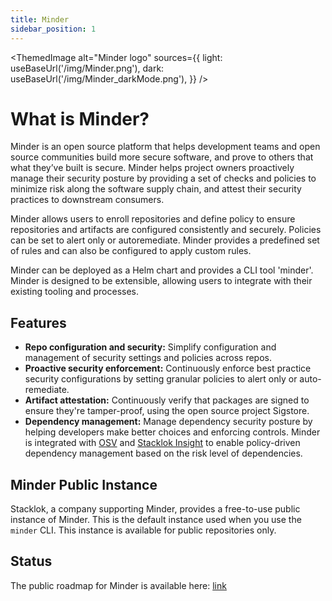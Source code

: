 ```yaml
---
title: Minder
sidebar_position: 1
---
```



<ThemedImage
  alt="Minder logo"
  sources={{
    light: useBaseUrl('/img/Minder.png'),
    dark: useBaseUrl('/img/Minder_darkMode.png'),
  }}
/>

# What is Minder?

Minder is an open source platform that helps development teams and open source communities build more secure software, and prove to others that what they’ve built is secure. Minder helps project owners proactively manage their security posture by providing a set of checks and policies to minimize risk along the software supply chain, and attest their security practices to downstream consumers. 

Minder allows users to enroll repositories and define policy to ensure repositories and artifacts are configured consistently and securely. Policies can be set to alert only or autoremediate. Minder provides a predefined set of rules and can also be configured to apply custom rules.

Minder can be deployed as a Helm chart and provides a CLI tool 'minder'. Minder is designed to be extensible, allowing users to integrate with their existing tooling and processes. 

## Features

- **Repo configuration and security:** Simplify configuration and management of security settings and policies across repos.
- **Proactive security enforcement:** Continuously enforce best practice security configurations by setting granular policies to alert only or auto-remediate.
- **Artifact attestation:** Continuously verify that packages are signed to ensure they're tamper-proof, using the open source project Sigstore.
- **Dependency management:** Manage dependency security posture by helping developers make better choices and enforcing controls. Minder is integrated with [OSV](https://osv.dev/) and [Stacklok Insight](https://insight.stacklok.com) to enable policy-driven dependency management based on the risk level of dependencies.

## Minder Public Instance

Stacklok, a company supporting Minder, provides a free-to-use public instance of Minder. This is the default instance used when you use the `minder` CLI. This instance is available for public repositories only.

## Status

The public roadmap for Minder is available here: [link](./about/roadmap.md)

